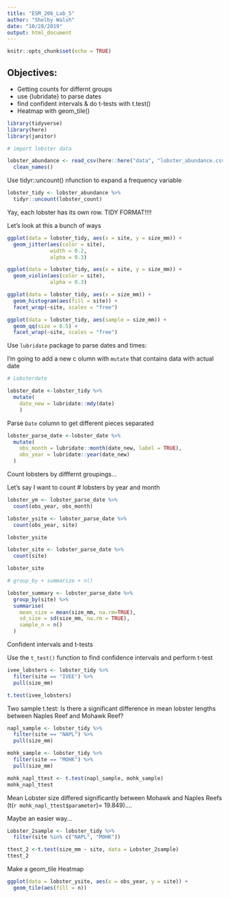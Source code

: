 ```yaml
---
title: "ESM_206_Lab_5"
author: "Shelby Walsh"
date: "10/28/2019"
output: html_document
---
```


```r
knitr::opts_chunk$set(echo = TRUE)
```

## Objectives:

- Getting counts for differnt groups
- use {lubridate} to parse dates
- find confident intervals & do t-tests with t.test()
- Heatmap with geom_tile()

```r

library(tidyverse)
library(here)
library(janitor)

```

```r
# import lobster data

lobster_abundance <- read_csv(here::here("data", "lobster_abundance.csv"), na = "-99999") %>% 
  clean_names()

```

Use tidyr::uncount() nfunction to expand a frequency variable
```r
lobster_tidy <- lobster_abundance %>% 
  tidyr::uncount(lobster_count)

```

Yay, each lobster has its own row. TIDY FORMAT!!!!

Let's look at this a bunch of ways

```r

ggplot(data = lobster_tidy, aes(x = site, y = size_mm)) +
  geom_jitter(aes(color = site),
              width = 0.2,
              alpha = 0.3)

ggplot(data = lobster_tidy, aes(x = site, y = size_mm)) +
  geom_violin(aes(color = site),
              alpha = 0.3)

ggplot(data = lobster_tidy, aes(x = size_mm)) +
  geom_histogram(aes(fill = site)) +
  facet_wrap(~site, scales = "free")

ggplot(data = lobster_tidy, aes(sample = size_mm)) +
  geom_qq(size = 0.5) +
  facet_wrap(~site, scales = "free")


```

Use `lubridate` package to parse dates and times:

I'm going to add a new c olumn with `mutate` that contains data with actual date
```r
# Lobsterdate

lobster_date <-lobster_tidy %>% 
  mutate(
    date_new = lubridate::mdy(date)
    )

```

Parse `Date` column to get different pieces separated

```r

lobster_parse_date <-lobster_date %>% 
  mutate(
    obs_month = lubridate::month(date_new, label = TRUE),
    obs_year = lubridate::year(date_new)
  )

```

Count lobsters by difffernt groupings...

Let's say I want to count # lobsters by year and month

```r

lobster_ym <- lobster_parse_date %>% 
  count(obs_year, obs_month)

lobster_ysite <- lobster_parse_date %>% 
  count(obs_year, site)

lobster_ysite

lobster_site <- lobster_parse_date %>% 
  count(site)

lobster_site

# group_by + summarize + n()

lobster_summary <- lobster_parse_date %>% 
  group_by(site) %>% 
  summarise(
    mean_size = mean(size_mm, na.rm=TRUE),
    sd_size = sd(size_mm, na.rm = TRUE),
    sample_n = n()
  )
```

Confident intervals and t-tests

Use the `t_test()` function to find confidence intervals and perform t-test

```r

ivee_lobsters <- lobster_tidy %>% 
  filter(site == "IVEE") %>% 
  pull(size_mm)

t.test(ivee_lobsters)

```

Two sample t.test:
Is there a significant difference in mean lobster lengths between Naples Reef and Mohawk Reef?

```r

napl_sample <- lobster_tidy %>% 
  filter(site == "NAPL") %>% 
  pull(size_mm)

mohk_sample <- lobster_tidy %>% 
  filter(site == "MOHK") %>% 
  pull(size_mm)

mohk_napl_ttest <- t.test(napl_sample, mohk_sample)
mohk_napl_ttest
```

Mean Lobster size differed significantly between Mohawk and Naples Reefs (t(`r mohk_napl_ttest$parameter`)= 19.849)....

Maybe an easier way...

```r

Lobster_2sample <- lobster_tidy %>% 
  filter(site %in% c("NAPL", "MOHK"))

ttest_2 <-t.test(size_mm ~ site, data = Lobster_2sample)
ttest_2
```

Make a geom_tile Heatmap

```r

ggplot(data = lobster_ysite, aes(x = obs_year, y = site)) +
  geom_tile(aes(fill = n))

```

